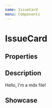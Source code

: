 ```yaml
---
name: IssueCard
menu: Components
---
```



# IssueCard

## Properties

<Props of={IssueCard} />

## Description

Hello, I'm a mdx file!

## Showcase

<Playground>
  <IssueCard
    id="TEST-123"
    summary="search for test"
    description="ready for something"
  />
</Playground>
